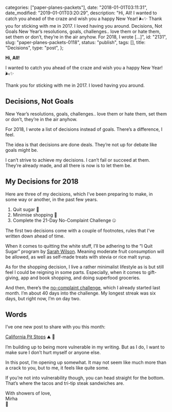 
  categories: ["paper-planes-packets"],
  date: "2018-01-01T03:11:31",
  date_modified: "2019-01-01T03:20:29",
  description:
    "Hi, All! I wanted to catch you ahead of the craze and wish you a happy New Year! 🌬✨ Thank you for sticking with me in 2017. I loved having you around. Decisions, Not Goals New Year’s resolutions, goals, challenges.. love them or hate them, set them or don’t, they’re in the air anyhow. For 2018, I wrote […]",
  id: "2131",
  slug: "paper-planes-packets-0118",
  status: "publish",
  tags: [],
  title: "Decisions",
  type: "post",
};


**Hi, All!**

I wanted to catch you ahead of the craze and wish you a happy New Year! 🌬✨

Thank you for sticking with me in 2017. I loved having you around.

## Decisions, Not Goals

New Year’s resolutions, goals, challenges.. love them or hate them, set them or don’t, they’re in the air anyhow.

For 2018, I wrote a list of decisions instead of goals. There’s a difference, I feel.

The idea is that decisions are done deals. They’re not up for debate like goals might be.

I can’t strive to achieve my decisions. I can’t fail or succeed at them. They’re already made, and all there is now is to let them be.

## My Decisions for 2018

Here are three of my decisions, which I’ve been preparing to make, in some way or another, in the past few years.

1. Quit sugar 🍭
2. Minimise shopping 🛒
3. Complete the 21-Day No-Complaint Challenge 🤐

The first two decisions come with a couple of footnotes, rules that I’ve written down ahead of time.

When it comes to quitting the white stuff, I’ll be adhering to the “I Quit Sugar” program by [Sarah Wilson](http://www.sarahwilson.com). Meaning moderate fruit consumption will be allowed, as well as self-made treats with stevia or rice malt syrup.

As for the shopping decision, I live a rather minimalist lifestyle as is but still feel I could be reigning in some parts. Especially, when it comes to gift-giving, app and book shopping, and doing superfood groceries.

And then, there’s the [no-complaint challenge](http://a.co/3LwCO7Z), which I already started last month. I’m about 40 days into the challenge. My longest streak was six days, but right now, I’m on day two.

## Words

I’ve one new post to share with you this month:

[California Pit Stops](/posts/california-pit-stops) ⛰ 🚗

I’m building up to being more vulnerable in my writing. But as I do, I want to make sure I don’t hurt myself or anyone else.

In this post, I’m opening up somewhat. It may not seem like much more than a crack to you, but to me, it feels like quite some.

If you’re not into vulnerability though, you can head straight for the bottom. That’s where the tacos and tri-tip steak sandwiches are.

With showers of love,\
Mirha\
🎈

